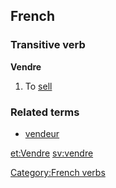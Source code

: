 ==French==
===Transitive verb===
[[Category:French verbs]]
'''Vendre'''

#To [[sell]]

===Related terms===
*[[vendeur]]
{{fr-conj-re|vend|avoir}}

[[et:Vendre]]
[[sv:vendre]]